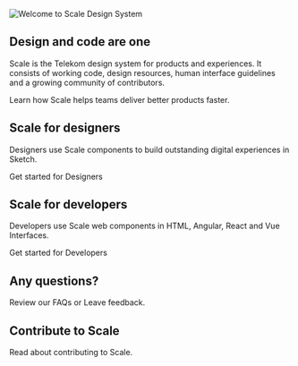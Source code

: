 
<Meta title="Scale Design System" />

![Welcome to Scale Design System](assets/Welcome-scale-design-system.png)

## Design and code are one

Scale is the Telekom design system for products and experiences. It consists of working code, design resources, human interface guidelines and a growing community of contributors.

<LinkTo kind="getting-started-about-scale">
  Learn how Scale helps teams deliver better products faster.
</LinkTo>

## Scale for designers

Designers use Scale components to build outstanding digital experiences in Sketch.

<LinkTo kind="getting-started-scale-for-designers">
  Get started for Designers
</LinkTo>

## Scale for developers

Developers use Scale web components in HTML, Angular, React and Vue Interfaces.

<LinkTo kind="getting-started-scale-for-developers">
  Get started for Developers
</LinkTo>

## Any questions?

Review our <LinkTo kind="getting-started-faq">FAQs</LinkTo> or <LinkTo kind="community-your-feedback">Leave feedback.</LinkTo>

## Contribute to Scale

Read about <LinkTo kind="community-contributing-to-scale">contributing to Scale.</LinkTo>
